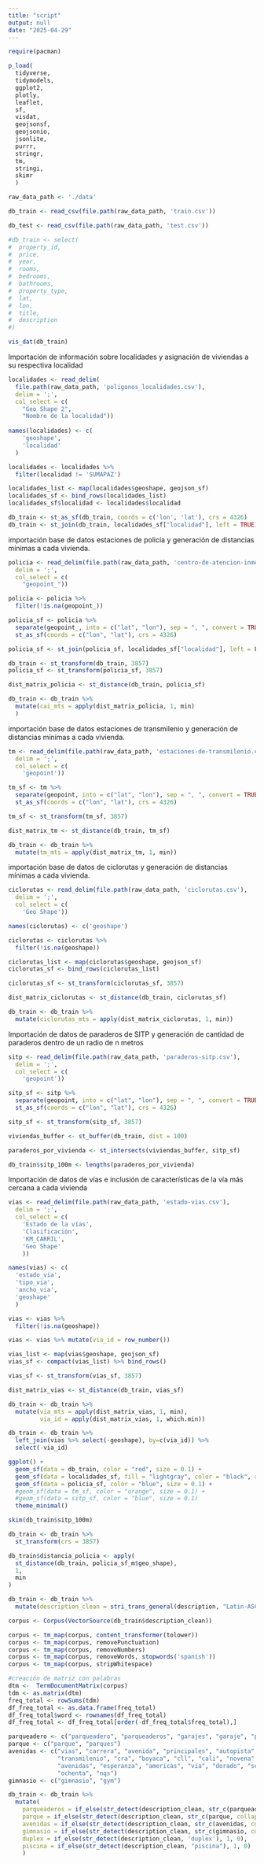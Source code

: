 ```yaml
---
title: "script"
output: null
date: "2025-04-29"
---
```


```r
require(pacman)

p_load(
  tidyverse,
  tidymodels,
  ggplot2,
  plotly,
  leaflet,
  sf,
  visdat,
  geojsonsf,
  geojsonio,
  jsonlite,
  purrr,
  stringr,
  tm,
  stringi,
  skimr
  )
```
```r
raw_data_path <- './data'

db_train <- read_csv(file.path(raw_data_path, 'train.csv'))

db_test <- read_csv(file.path(raw_data_path, 'test.csv'))
```
```r
#db_train <- select(
#  property_id,
#  price,
#  year,
#  rooms,
#  bedrooms,
#  bathrooms,
#  property_type,
#  lat,
#  lon,
#  title,
#  description
#)


```
```r
vis_dat(db_train)
```
Importación de información sobre localidades y asignación de viviendas a su respectiva localidad
```r
localidades <- read_delim(
  file.path(raw_data_path, 'poligonos_localidades.csv'), 
  delim = ';', 
  col_select = c(
    "Geo Shape 2", 
    "Nombre de la localidad"))
 
names(localidades) <- c(
    'geoshape',
    'localidad'
  )

localidades <- localidades %>% 
  filter(localidad != 'SUMAPAZ')

localidades_list <- map(localidades$geoshape, geojson_sf)
localidades_sf <- bind_rows(localidades_list)
localidades_sf$localidad <- localidades$localidad

db_train <- st_as_sf(db_train, coords = c('lon', 'lat'), crs = 4326)
db_train <- st_join(db_train, localidades_sf["localidad"], left = TRUE)
```
importación base de datos estaciones de policía y generación de distancias mínimas a cada vivienda.
```r
policia <- read_delim(file.path(raw_data_path, 'centro-de-atencion-inmediata-2.csv'), 
  delim = ';', 
  col_select = c(
    "geopoint_"))

policia <- policia %>% 
  filter(!is.na(geopoint_))

policia_sf <- policia %>%
  separate(geopoint_, into = c("lat", "lon"), sep = ", ", convert = TRUE) %>%
  st_as_sf(coords = c("lon", "lat"), crs = 4326)

policia_sf <- st_join(policia_sf, localidades_sf["localidad"], left = FALSE)

db_train <- st_transform(db_train, 3857)
policia_sf <- st_transform(policia_sf, 3857)

dist_matrix_policia <- st_distance(db_train, policia_sf)

db_train <- db_train %>%
  mutate(cai_mts = apply(dist_matrix_policia, 1, min)
  )
```
importación base de datos estaciones de transmilenio y generación de distancias mínimas a cada vivienda.
```r
tm <- read_delim(file.path(raw_data_path, 'estaciones-de-transmilenio.csv'), 
  delim = ';', 
  col_select = c(
    'geopoint'))

tm_sf <- tm %>%
  separate(geopoint, into = c("lat", "lon"), sep = ", ", convert = TRUE) %>%
  st_as_sf(coords = c("lon", "lat"), crs = 4326)

tm_sf <- st_transform(tm_sf, 3857)

dist_matrix_tm <- st_distance(db_train, tm_sf)

db_train <- db_train %>%
  mutate(tm_mts = apply(dist_matrix_tm, 1, min))
```
importación base de datos de ciclorutas y generación de distancias mínimas a cada vivienda.
```r
ciclorutas <- read_delim(file.path(raw_data_path, 'ciclorutas.csv'), 
  delim = ';', 
  col_select = c(
    'Geo Shape'))

names(ciclorutas) <- c('geoshape')

ciclorutas <- ciclorutas %>% 
  filter(!is.na(geoshape))

ciclorutas_list <- map(ciclorutas$geoshape, geojson_sf)
ciclorutas_sf <- bind_rows(ciclorutas_list)

ciclorutas_sf <- st_transform(ciclorutas_sf, 3857)

dist_matrix_ciclorutas <- st_distance(db_train, ciclorutas_sf)

db_train <- db_train %>%
  mutate(ciclorutas_mts = apply(dist_matrix_ciclorutas, 1, min))
```
Importación de datos de paraderos de SITP y generación de cantidad de paraderos dentro de un radio de n metros
```r
sitp <- read_delim(file.path(raw_data_path, 'paraderos-sitp.csv'), 
  delim = ';', 
  col_select = c(
    'geopoint'))

sitp_sf <- sitp %>%
  separate(geopoint, into = c("lat", "lon"), sep = ", ", convert = TRUE) %>%
  st_as_sf(coords = c("lon", "lat"), crs = 4326)

sitp_sf <- st_transform(sitp_sf, 3857)

viviendas_buffer <- st_buffer(db_train, dist = 100)

paraderos_por_vivienda <- st_intersects(viviendas_buffer, sitp_sf)

db_train$sitp_100m <- lengths(paraderos_por_vivienda)
```
Importación de datos de vías e inclusión de características de la vía más cercana a cada vivienda
```r
vias <- read_delim(file.path(raw_data_path, 'estado-vias.csv'), 
  delim = ';', 
  col_select = c(
    'Estado de la vías',
    'Clasificación',
    'KM_CARRIL',
    'Geo Shape'
    ))

names(vias) <- c(
  'estado_via',
  'tipo_via',
  'ancho_via',
  'geoshape'
  )

vias <- vias %>% 
  filter(!is.na(geoshape))

vias <- vias %>% mutate(via_id = row_number())

vias_list <- map(vias$geoshape, geojson_sf)
vias_sf <- compact(vias_list) %>% bind_rows()

vias_sf <- st_transform(vias_sf, 3857)

dist_matrix_vias <- st_distance(db_train, vias_sf)

db_train <- db_train %>%
  mutate(via_mts = apply(dist_matrix_vias, 1, min),
         via_id = apply(dist_matrix_vias, 1, which.min))

db_train <- db_train %>% 
  left_join(vias %>% select(-geoshape), by=c(via_id)) %>% 
  select(-via_id)
```


```r
ggplot() +
  geom_sf(data = db_train, color = "red", size = 0.1) +
  geom_sf(data = localidades_sf, fill = "lightgray", color = "black", alpha = 0.2) +
  geom_sf(data = policia_sf, color = "blue", size = 0.1) +
  #geom_sf(data = tm_sf, color = "orange", size = 0.1) +
  #geom_sf(data = sitp_sf, color = "blue", size = 0.1)
  theme_minimal()
```
```r
skim(db_train$sitp_100m)
```


```r
db_train <- db_train %>%
  st_transform(crs = 3857)

db_train$distancia_policia <- apply(
  st_distance(db_train, policia_sf_m$geo_shape),
  1,
  min
)

```
```r
db_train <- db_train %>%
  mutate(description_clean = stri_trans_general(description, "Latin-ASCII"))

corpus <- Corpus(VectorSource(db_train$description_clean))

corpus <- tm_map(corpus, content_transformer(tolower))
corpus <- tm_map(corpus, removePunctuation)
corpus <- tm_map(corpus, removeNumbers)
corpus <- tm_map(corpus, removeWords, stopwords('spanish'))
corpus <- tm_map(corpus, stripWhitespace)

#creación de matriz con palabras
dtm <-  TermDocumentMatrix(corpus)
tdm <- as.matrix(dtm)
freq_total <- rowSums(tdm)
df_freq_total <- as.data.frame(freq_total)
df_freq_total$word <- rownames(df_freq_total)
df_freq_total <- df_freq_total[order(-df_freq_total$freq_total),]
```
```r
parqueadero <- c("parqueadero", "parqueaderos", "garajes", "garaje", "parqueo", "sotano")
parque <- c("parque", "parques")
avenidas <- c("vias", "carrera", "avenida", "principales", "autopista", 
              "transmilenio", "cra", "boyaca", "cll", "cali", "novena", 
              "avenidas", "esperanza", "americas", "via", "dorado", "septima",
              "ochenta", "nqs")
gimnasio <- c("gimnasio", "gym")

db_train <- db_train %>%
  mutate(
    parqueaderos = if_else(str_detect(description_clean, str_c(parqueadero, collapse = "|")), 1, 0),
    parque = if_else(str_detect(description_clean, str_c(parque, collapse = "|")), 1, 0),
    avenidas = if_else(str_detect(description_clean, str_c(avenidas, collapse = "|")), 1, 0),
    gimnasio = if_else(str_detect(description_clean, str_c(gimnasio, collapse = "|")), 1, 0),
    duplex = if_else(str_detect(description_clean, 'duplex'), 1, 0),
    piscina = if_else(str_detect(description_clean, "piscina"), 1, 0)
    )

```
